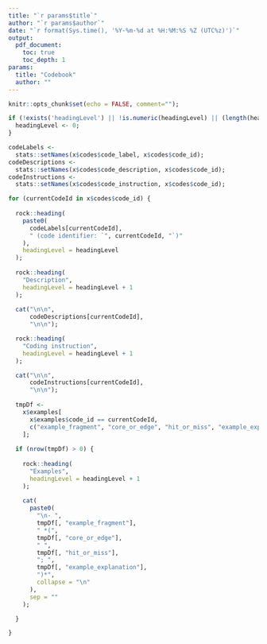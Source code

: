 ```yaml
---
title: "`r params$title`"
author: "`r params$author`"
date: "`r format(Sys.time(), '%Y-%m-%d at %H:%M:%S %Z (UTC%z)')`"
output:
  pdf_document:
    toc: true
    toc_depth: 1
params:
  title: "Codebook"
  author: ""
---
```


```r

knitr::opts_chunk$set(echo = FALSE, comment="");

if (!exists('headingLevel') || !is.numeric(headingLevel) || (length(headingLevel) != 1)) {
  headingLevel <- 0;
}

```

```r

codeLabels <-
  stats::setNames(x$codes$code_label, x$codes$code_id);
codeDescriptions <-
  stats::setNames(x$codes$code_description, x$codes$code_id);
codeInstructions <-
  stats::setNames(x$codes$code_instruction, x$codes$code_id);

for (currentCodeId in x$codes$code_id) {
  
  rock::heading(
    paste0(
      codeLabels[currentCodeId],
      " (code identifier: `", currentCodeId, "`)"
    ),
    headingLevel = headingLevel
  );
  
  rock::heading(
    "Description",
    headingLevel = headingLevel + 1
  );
  
  cat("\n\n",
      codeDescriptions[currentCodeId],
      "\n\n");

  rock::heading(
    "Coding instruction",
    headingLevel = headingLevel + 1
  );

  cat("\n\n",
      codeInstructions[currentCodeId],
      "\n\n");
  
  tmpDf <-
    x$examples[
      x$examples$code_id == currentCodeId,
      c("example_fragment", "core_or_edge", "hit_or_miss", "example_explanation")
    ];
  
  if (nrow(tmpDf) > 0) {
  
    rock::heading(
      "Examples",
      headingLevel = headingLevel + 1
    );
  
    cat(
      paste0(
        "\n- ",
        tmpDf[, "example_fragment"],
        " *(",
        tmpDf[, "core_or_edge"],
        " ",
        tmpDf[, "hit_or_miss"],
        "; ",
        tmpDf[, "example_explanation"],
        ")*",
        collapse = "\n"
      ),
      sep = ""
    );

  }

}

```
